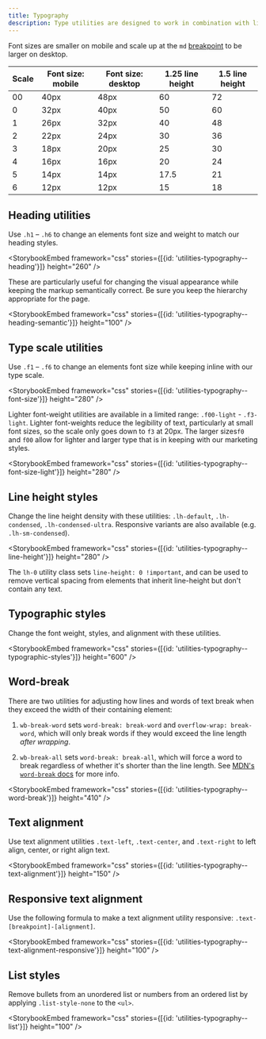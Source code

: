 ```yaml
---
title: Typography
description: Type utilities are designed to work in combination with line-height utilities so as to result in more sensible numbers wherever possible.
---
```


Font sizes are smaller on mobile and scale up at the `md` [breakpoint](/foundations/css-utilities/grid#breakpoints) to be larger on desktop.

| Scale | Font size: mobile | Font size: desktop | 1.25 line height | 1.5 line height |
| ----- | ----------------- | ------------------ | ---------------- | --------------- |
| 00    | 40px              | 48px               | 60               | 72              |
| 0     | 32px              | 40px               | 50               | 60              |
| 1     | 26px              | 32px               | 40               | 48              |
| 2     | 22px              | 24px               | 30               | 36              |
| 3     | 18px              | 20px               | 25               | 30              |
| 4     | 16px              | 16px               | 20               | 24              |
| 5     | 14px              | 14px               | 17.5             | 21              |
| 6     | 12px              | 12px               | 15               | 18              |

## Heading utilities

Use `.h1` – `.h6` to change an elements font size and weight to match our heading styles.

<StorybookEmbed framework="css" stories={[{id: 'utilities-typography--heading'}]} height="260" />

These are particularly useful for changing the visual appearance while keeping the markup semantically correct. Be sure you keep the hierarchy appropriate for the page.

<StorybookEmbed framework="css" stories={[{id: 'utilities-typography--heading-semantic'}]} height="100" />

## Type scale utilities

Use `.f1` – `.f6` to change an elements font size while keeping inline with our type scale.

<StorybookEmbed framework="css" stories={[{id: 'utilities-typography--font-size'}]} height="280" />

Lighter font-weight utilities are available in a limited range: `.f00-light` - `.f3-light`. Lighter font-weights reduce the legibility of text, particularly at small font sizes, so the scale only goes down to `f3` at 20px. The larger sizes`f0` and `f00` allow for lighter and larger type that is in keeping with our marketing styles.

<StorybookEmbed framework="css" stories={[{id: 'utilities-typography--font-size-light'}]} height="280" />

## Line height styles

Change the line height density with these utilities: `.lh-default`, `.lh-condensed`, `.lh-condensed-ultra`. Responsive variants are also available (e.g. `.lh-sm-condensed`).

<StorybookEmbed framework="css" stories={[{id: 'utilities-typography--line-height'}]} height="280" />

The `lh-0` utility class sets `line-height: 0 !important`, and can be used to remove vertical spacing from elements that inherit line-height but don't contain any text.

## Typographic styles

Change the font weight, styles, and alignment with these utilities.

<StorybookEmbed framework="css" stories={[{id: 'utilities-typography--typographic-styles'}]} height="600" />

## Word-break

There are two utilities for adjusting how lines and words of text break when they exceed the width of their containing element:

1. `wb-break-word` sets `word-break: break-word` and `overflow-wrap: break-word`, which will only break words if they would exceed the line length _after wrapping_.

2. `wb-break-all` sets `word-break: break-all`, which will force a word to break regardless of whether it's shorter than the line length. See [MDN's `word-break` docs](https://developer.mozilla.org/en-US/docs/Web/CSS/word-break#Values) for more info.

<StorybookEmbed framework="css" stories={[{id: 'utilities-typography--word-break'}]} height="410" />

## Text alignment

Use text alignment utilities `.text-left`, `.text-center`, and `.text-right` to left align, center, or right align text.

<StorybookEmbed framework="css" stories={[{id: 'utilities-typography--text-alignment'}]} height="150" />

## Responsive text alignment

Use the following formula to make a text alignment utility responsive: `.text-[breakpoint]-[alignment]`.

<StorybookEmbed framework="css" stories={[{id: 'utilities-typography--text-alignment-responsive'}]} height="100" />

## List styles

Remove bullets from an unordered list or numbers from an ordered list by applying `.list-style-none` to the `<ul>`.

<StorybookEmbed framework="css" stories={[{id: 'utilities-typography--list'}]} height="100" />
